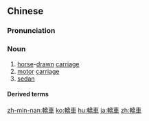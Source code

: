 {{also|轿车}}
==Chinese==
{{zh-forms|s=轿车}}

===Pronunciation===
{{zh-pron
|m=jiàochē
|c=giu6-2 ce1
|mn=qz,xm,zz:kiō-chhia/tw:kiau-chhia
|cat=n
}}

===Noun===
{{zh-noun}}

# [[horse]]-[[drawn]] [[carriage]]
# [[motor]] [[carriage]]
# [[sedan]]

====Derived terms====
{{zh-der|豪華轎車|加長轎車}}

[[zh-min-nan:轎車]]
[[ko:轎車]]
[[hu:轎車]]
[[ja:轎車]]
[[zh:轎車]]